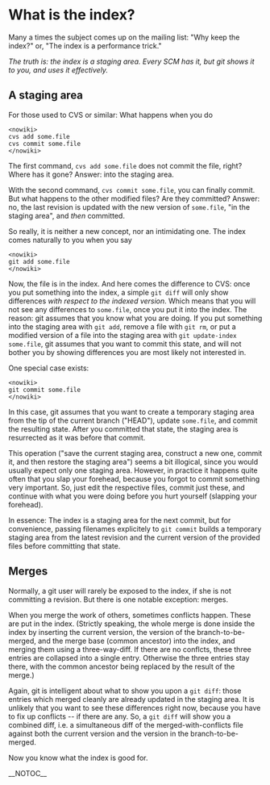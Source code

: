 = What is the index? =

Many a times the subject comes up on the mailing list: "Why keep the index?" or, "The index is a performance trick."

<i>The truth is: the index is a staging area. Every SCM has it, but git shows it to you, and uses it effectively.</i>

== A staging area ==

For those used to CVS or similar: What happens when you do

<pre><nowiki>
cvs add some.file
cvs commit some.file
</nowiki></pre>

The first command, <code><nowiki>cvs add some.file</nowiki></code> does not commit the file, right? Where has it gone? Answer: into the staging area.

With the second command, <code><nowiki>cvs commit some.file</nowiki></code>, you can finally commit. But what happens to the other modified files? Are they committed? Answer: no, the last revision is updated with the new version of <code><nowiki>some.file</nowiki></code>, "in the staging area", and <i>then</i> committed.

So really, it is neither a new concept, nor an intimidating one. The index comes naturally to you when you say

<pre><nowiki>
git add some.file
</nowiki></pre>

Now, the file is in the index. And here comes the difference to CVS: once you put something into the index, a simple <code><nowiki>git diff</nowiki></code> will only show differences <i>with respect to the indexed version</i>. Which means that you will not see any differences to <code><nowiki>some.file</nowiki></code>, once you put it into the index. The reason: git assumes that you know what you are doing. If you put something into the staging area with <code><nowiki>git add</nowiki></code>, remove a file with <code><nowiki>git rm</nowiki></code>, or put a modified version of a file into the staging area with <code><nowiki>git update-index some.file</nowiki></code>, git assumes that you want to commit this state, and will not bother you by showing differences you are most likely not interested in.

One special case exists:

<pre><nowiki>
git commit some.file
</nowiki></pre>

In this case, git assumes that you want to create a temporary staging area from the tip of the current branch ("HEAD"), update <code><nowiki>some.file</nowiki></code>, and commit the resulting state. After you committed that state, the staging area is resurrected as it was before that commit.

This operation ("save the current staging area, construct a new one, commit it, and then restore the staging area") seems a bit illogical, since you would usually expect only one staging area. However, in practice it happens quite often that you slap your forehead, because you forgot to commit something very important. So, just edit the respective files, commit just these, and continue with what you were doing before you hurt yourself (slapping your forehead).

In essence: The index is a staging area for the next commit, but for convenience, passing filenames explicitely to <code><nowiki>git commit</nowiki></code> builds a temporary staging area from the latest revision and the current version of the provided files before committing that state.

== Merges ==

Normally, a git user will rarely be exposed to the index, if she is not committing a revision. But there is one notable exception: merges.

When you merge the work of others, sometimes conflicts happen. These are put in the index. (Strictly speaking, the whole merge is done inside the index by inserting the current version, the version of the branch-to-be-merged, and the merge base (common ancestor) into the index, and merging them using a three-way-diff. If there are no conflcts, these three entries are collapsed into a single entry. Otherwise the three entries stay there, with the common ancestor being replaced by the result of the merge.)

Again, git is intelligent about what to show you upon a <code><nowiki>git diff</nowiki></code>: those entries which merged cleanly are already updated in the staging area. It is unlikely that you want to see these differences right now, because you have to fix up conflicts -- if there are any. So, a <code><nowiki>git diff</nowiki></code> will show you a combined diff, i.e. a simultaneous diff of the merged-with-conflicts file against both the current version and the version in the branch-to-be-merged.

Now you know what the index is good for.

__NOTOC__